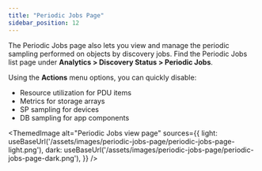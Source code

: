 ```yaml
---
title: "Periodic Jobs Page"
sidebar_position: 12
---
```


The Periodic Jobs page also lets you view and manage the periodic sampling performed on objects by discovery jobs. Find the Periodic Jobs list page under **Analytics > Discovery Status > Periodic Jobs**. 

Using the **Actions** menu options, you can quickly disable:

- Resource utilization for PDU items 
- Metrics for storage arrays
- SP sampling for devices
- DB sampling for app components

<ThemedImage
  alt="Periodic Jobs view page"
  sources={{
    light: useBaseUrl('/assets/images/periodic-jobs-page/periodic-jobs-page-light.png'),
    dark: useBaseUrl('/assets/images/periodic-jobs-page/periodic-jobs-page-dark.png'),
  }}
/>


